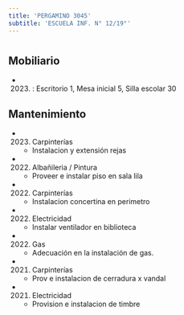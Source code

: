 ```yaml
---
title: 'PERGAMINO 3045'
subtitle: 'ESCUELA INF. N° 12/19°'
---
```


#


## Mobiliario

*  (2023) : Escritorio 1, Mesa inicial 5, Silla escolar 30 





## Mantenimiento

*  (2023) Carpinterías 
    + Instalacion y extensión rejas

*  (2022) Albañileria / Pintura 
    + Proveer e instalar piso en sala lila

*  (2022) Carpinterías 
    + Instalacion concertina en perimetro

*  (2022) Electricidad 
    + Instalar ventilador en biblioteca

*  (2022) Gas 
    + Adecuación en la instalación de gas.

*  (2021) Carpinterías 
    + Prov e instalacion de cerradura x vandal

*  (2021) Electricidad 
    + Provision e instalacion de timbre



